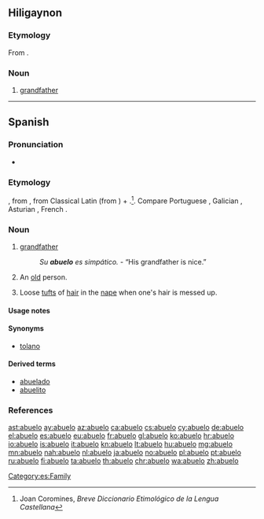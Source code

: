 ==Hiligaynon==

===Etymology===
From {{etyl|es|hil}} {{term|abuelo|lang=es}}.

===Noun===
{{hil-noun|abuélo}}

#[[grandfather]]

----

==Spanish==
{{wikipedia|lang=es}}
===Pronunciation===
* {{IPA|/aˈbue.lo/|[äˈβwe̞.lo̞]|[äˈwe̞.lo̞]|[äˈɣwe̞.lo̞]|lang=es}}

===Etymology===
{{unk.|lang=es|title=Possibly}}, from {{etyl|VL.|es}} {{term|*aviōlus|lang=la}}, from Classical Latin {{term|avus|lang=la}} (from {{etyl|ine-pro|es}} {{m|ine-pro|*h₂éwh₂os||grandfather}}) + {{term|-olus|lang=la}}.<ref>Joan Coromines, ''Breve Diccionario Etimológico de la Lengua Castellana''</ref>. Compare Portuguese {{m|pt|avô}}, Galician {{m|gl|avó}}, Asturian {{m|ast|güelu}}, French {{m|fr|aïeul}}.

===Noun===
{{es-noun|m|f=abuela}}

# [[grandfather]]
#: ''Su '''abuelo''' es simpático.'' - “His grandfather is nice.”
# {{context|colloquial|affectionate|lang=es}} An [[old]] person.
# Loose [[tuft]]s of [[hair]] in the [[nape]] when one's hair is messed up.

====Usage notes====
{{es-note-noun-mf}}

====Synonyms====
* {{sense|loose tufts of hair}} [[tolano]]

====Derived terms====
* [[abuelado]]
* [[abuelito]]

[[Category:es:Family]]

===References===
<references/>

[[ast:abuelo]]
[[ay:abuelo]]
[[az:abuelo]]
[[ca:abuelo]]
[[cs:abuelo]]
[[cy:abuelo]]
[[de:abuelo]]
[[el:abuelo]]
[[es:abuelo]]
[[eu:abuelo]]
[[fr:abuelo]]
[[gl:abuelo]]
[[ko:abuelo]]
[[hr:abuelo]]
[[io:abuelo]]
[[is:abuelo]]
[[it:abuelo]]
[[kn:abuelo]]
[[lt:abuelo]]
[[hu:abuelo]]
[[mg:abuelo]]
[[mn:abuelo]]
[[nah:abuelo]]
[[nl:abuelo]]
[[ja:abuelo]]
[[no:abuelo]]
[[pl:abuelo]]
[[pt:abuelo]]
[[ru:abuelo]]
[[fi:abuelo]]
[[ta:abuelo]]
[[th:abuelo]]
[[chr:abuelo]]
[[wa:abuelo]]
[[zh:abuelo]]